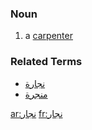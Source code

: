 {{Arabic}}
===Noun===
#a [[carpenter]]

===Related Terms===
*[[نجارة]]
*[[منجرة]]

[[ar:نجار]]
[[fr:نجار]]